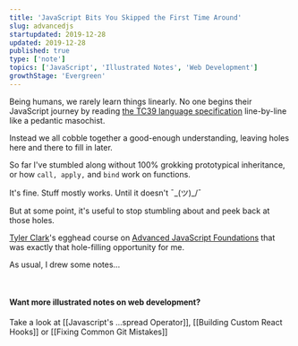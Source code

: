```yaml
---
title: 'JavaScript Bits You Skipped the First Time Around'
slug: advancedjs
startupdated: 2019-12-28
updated: 2019-12-28
published: true
type: ['note']
topics: ['JavaScript', 'Illustrated Notes', 'Web Development']
growthStage: 'Evergreen'
---
```


<FullWidthImage width="800px" src="https://res.cloudinary.com/dg3gyk0gu/image/upload/c_scale,w_700/v1580828081/maggieappleton.com/egghead-course-notes/advancedjs-notes/AdvancedJS_1_2x.png" alt="Advanced JavaScript Fundamentals" />


<IntroParagraph>

Being humans, we rarely learn things linearly. No one begins their JavaScript journey by reading [the TC39 language specification](https://www.ecma-international.org/ecma-262/5.1/) line-by-line like a pedantic masochist.

</IntroParagraph>

Instead we all cobble together a good-enough understanding, leaving holes here and there to fill in later.

So far I've stumbled along without 100% grokking prototypical inheritance, or how `call, apply,` and `bind` work on functions.

It's fine. Stuff mostly works. Until it doesn't   ¯\_(ツ)_/¯

But at some point, it's useful to stop stumbling about and  peek back at those holes.

<a noTip href="https://egghead.io/courses/advanced-javascript-foundations"><ImageFrame width="90%" alt="Course illustration of a building with a bright yellow foundation floor for advanced javascript foundations" src="https://og-image-egghead-course.now.sh/advanced-javascript-foundations" /></a>

<p><a href="https://twitter.com/iamtylerwclark">Tyler Clark</a>'s egghead course on <a href="https://egghead.io/courses/advanced-javascript-foundations">Advanced JavaScript Foundations</a> that was exactly that hole-filling opportunity for me.</p>

<p>As usual, I drew some notes...</p>

<br/>

<FullWidthImage width="860px" src="https://res.cloudinary.com/dg3gyk0gu/image/upload/v1580828081/maggieappleton.com/egghead-course-notes/advancedjs-notes/AdvancedJS_2_2x.png" alt="Advanced JavaScript foundations" />

<FullWidthImage width="860px"  src="https://res.cloudinary.com/dg3gyk0gu/image/upload/v1580828082/maggieappleton.com/egghead-course-notes/advancedjs-notes/AdvancedJS_3_2x.png" alt="Advanced JavaScript foundations" />

<FullWidthImage width="860px"  src="https://res.cloudinary.com/dg3gyk0gu/image/upload/v1580828081/maggieappleton.com/egghead-course-notes/advancedjs-notes/AdvancedJS_4_2x.png" alt="Advanced JavaScript foundations" />

<FullWidthImage width="860px"  src="https://res.cloudinary.com/dg3gyk0gu/image/upload/v1580828081/maggieappleton.com/egghead-course-notes/advancedjs-notes/AdvancedJS_5.png" alt="Advanced JavaScript foundations" />

#### Want more illustrated notes on web development?

Take a look at [[Javascript's ...spread Operator]], [[Building Custom React Hooks]] or [[Fixing Common Git Mistakes]]